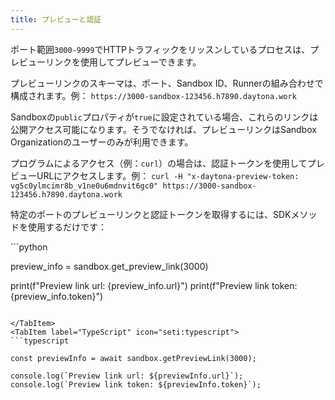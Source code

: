 ```yaml
---
title: プレビューと認証
---
```



ポート範囲`3000-9999`でHTTPトラフィックをリッスンしているプロセスは、プレビューリンクを使用してプレビューできます。

プレビューリンクのスキーマは、ポート、Sandbox ID、Runnerの組み合わせで構成されます。例：
`https://3000-sandbox-123456.h7890.daytona.work`

Sandboxの`public`プロパティが`true`に設定されている場合、これらのリンクは公開アクセス可能になります。そうでなければ、プレビューリンクはSandbox Organizationのユーザーのみが利用できます。

プログラムによるアクセス（例：`curl`）の場合は、認証トークンを使用してプレビューURLにアクセスします。例：
`curl -H "x-daytona-preview-token: vg5c0ylmcimr8b_v1ne0u6mdnvit6gc0" https://3000-sandbox-123456.h7890.daytona.work`

特定のポートのプレビューリンクと認証トークンを取得するには、SDKメソッドを使用するだけです：

<Tabs>
<TabItem label="Python" icon="seti:python">
```python

preview_info = sandbox.get_preview_link(3000)

print(f"Preview link url: {preview_info.url}")
print(f"Preview link token: {preview_info.token}")

```

</TabItem>
<TabItem label="TypeScript" icon="seti:typescript">
```typescript

const previewInfo = await sandbox.getPreviewLink(3000);

console.log(`Preview link url: ${previewInfo.url}`);
console.log(`Preview link token: ${previewInfo.token}`);

```

</TabItem>
</Tabs>

